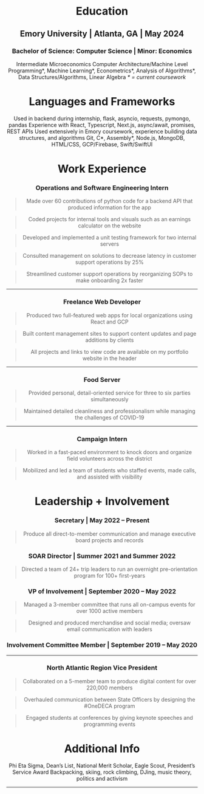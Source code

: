 
<Header title="Resume" />
<Box h={{ base: "140px", sm: "170px", lg: "170px" }} />

# Education

## Emory University | Atlanta, GA | May 2024

### Bachelor of Science: Computer Science | Minor: Economics

<LabeledIndent title="Undergraduate TA:">
  Intermediate Microeconomics
</LabeledIndent>
<LabeledIndent title="Relevant Courses:">
  Computer Architecture/Machine Level Programming*, Machine Learning*,
  Econometrics*, Analysis of Algorithms*, Data Structures/Algorithms, Linear Algebra
</LabeledIndent>
<LabeledIndent smaller><em>* = current coursework</em></LabeledIndent>

# Languages and Frameworks

<LabeledIndent title="Python:">
  Used in backend during internship, flask, asyncio, requests, pymongo, pandas
</LabeledIndent>
<LabeledIndent title="Java:">
  Experience with React, Typescript, Next.js, async/await, promises, REST APIs
</LabeledIndent>
<LabeledIndent title="JavaScript:">
  Used extensively in Emory coursework, experience building data structures, and algorithms
</LabeledIndent>
<LabeledIndent title="Additional:">
  Git, C*, Assembly*, Node.js, MongoDB, HTML/CSS, GCP/Firebase, Swift/SwiftUI
</LabeledIndent>

# Work Experience

<HeaderWithContext
  title="MealMe"
  context="San Francisco, CA | May – August 2022"
  noMB
/>

### Operations and Software Engineering Intern

> Made over 60 contributions of python code for a backend API that produced information for the app

> Coded projects for internal tools and visuals such as an earnings calculator on the website

> Developed and implemented a unit testing framework for two internal servers

> Consulted management on solutions to decrease latency in customer support operations by 25%

> Streamlined customer support operations by reorganizing SOPs to make onboarding 2x faster

---

<HeaderWithContext
  title="Self Employed"
  context="Bedford, NH | June 2020 – May 2021"
  noMB
/>

### Freelance Web Developer

> Produced two full-featured web apps for local organizations using React and GCP

> Built content management sites to support content updates and page additions by clients

> All projects and links to view code are available on my portfolio website in the header

---

<HeaderWithContext
  title="The Friendly Toast Restaurant"
  context="Bedford, NH | May 2019 – August 2021"
  noMB
/>

### Food Server

> Provided personal, detail-oriented service for three to six parties simultaneously

> Maintained detailed cleanliness and professionalism while managing the challenges of COVID-19

---

<HeaderWithContext
  title="Chris Pappas for Congress"
  context="NH-01 | November 2017 – November 2018 "
  noMB
/>

### Campaign Intern

> Worked in a fast-paced environment to knock doors and organize field volunteers across the district

> Mobilized and led a team of students who staffed events, made calls, and assisted with visibility

# Leadership + Involvement

<HeaderWithContext
  title="Outdoor Emory"
  noMB
/>

### Secretary	| May 2022 – Present

> Produce all direct-to-member communication and manage executive board projects and records

###  SOAR Director | Summer 2021 and Summer 2022

> Directed a team of 24+ trip leaders to run an overnight pre-orientation program for 100+ first-years

### VP of Involvement	| September 2020 – May 2022

> Managed a 3-member committee that runs all on-campus events for over 1000 active members

> Designed and produced merchandise and social media; oversaw email communication with leaders

### Involvement Committee Member | September 2019 – May 2020

---

<HeaderWithContext
  title="DECA Inc."
  context="April 2019 – April 2020"
  noMB
/>

### North Atlantic Region Vice President

> Collaborated on a 5-member team to produce digital content for over 220,000 members

> Overhauled communication between State Officers by designing the #OneDECA program

> Engaged students at conferences by giving keynote speeches and programming events

# Additional Info

<LabeledIndent title="Accolades:">
  Phi Eta Sigma, Dean’s List, National Merit Scholar, Eagle Scout, President’s Service Award
</LabeledIndent>
<LabeledIndent title="Interests:">
  Backpacking, skiing, rock climbing, DJing, music theory, politics and activism
</LabeledIndent>

---
